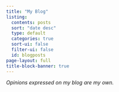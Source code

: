 ```yaml
---
title: "My Blog"
listing:
  contents: posts
  sort: "date desc"
  type: default
  categories: true
  sort-ui: false
  filter-ui: false
  id: blogposts
page-layout: full
title-block-banner: true
---
```


::: {#blogposts}
:::

*Opinions expressed on my blog are my own.*
